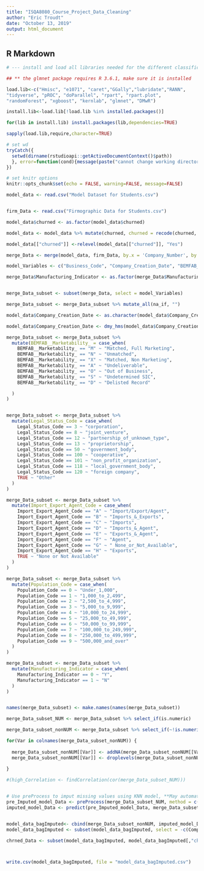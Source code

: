 ```yaml
---
title: "ISQA8080_Course_Project_Data_Cleaning"
author: "Eric Troudt"
date: "October 13, 2019"
output: html_document
---
```



## R Markdown

```r

# --- install and load all libraries needed for the different classification models ---

## ** the glmnet package requires R 3.6.1, make sure it is installed

load.lib<-c("Hmisc", "e1071", "caret","GGally","lubridate","RANN",
"tidyverse", "pROC", "doParallel", "rpart", "rpart.plot", 
"randomForest", "xgboost", "kernlab", "glmnet", "DMwR")

install.lib<-load.lib[!load.lib %in% installed.packages()]

for(lib in install.lib) install.packages(lib,dependencies=TRUE)

sapply(load.lib,require,character=TRUE)

# set wd
tryCatch({
  setwd(dirname(rstudioapi::getActiveDocumentContext()$path))
  }, error=function(cond){message(paste("cannot change working directory"))
})

# set knitr options
knitr::opts_chunk$set(echo = FALSE, warning=FALSE, message=FALSE)


```



```r

model_data <- read.csv("Model Dataset for Students.csv")


firm_Data <- read.csv("Firmographic Data for Students.csv")

model_data$churned <- as.factor(model_data$churned)

model_data <- model_data %>% mutate(churned, churned = recode(churned, '0' = 'No', '1' = 'Yes'))

model_data[["churned"]] <-relevel(model_data[["churned"]], "Yes")

merge_Data <- merge(model_data, firm_Data, by.x = 'Company_Number', by.y = 'Company_Number')

model_Variables <- c("Business_Code", "Company_Creation_Date", "BEMFAB__Marketability_", "Location_Type", "churned", "total_products", "total_transactions", "total_accounts", "total_revenue", "total_usage", "Employee_Count_Total", "Company_Number", "Public_Private_Indicator", "Major_Industry_Category_Name", "Legal_Status_Code", "Import_Export_Agent_Code", "Population_Code", "Number_of_Family_Members", "Manufacturing_Indicator")

merge_Data$Manufacturing_Indicator <- as.factor(merge_Data$Manufacturing_Indicator)


merge_Data_subset <- subset(merge_Data, select = model_Variables)

merge_Data_subset <- merge_Data_subset %>% mutate_all(na_if, "")

model_data$Company_Creation_Date <- as.character(model_data$Company_Creation_Date)

model_data$Company_Creation_Date <- dmy_hms(model_data$Company_Creation_Date)

merge_Data_subset <- merge_Data_subset %>% 
  mutate(BEMFAB__Marketability_ = case_when(
    BEMFAB__Marketability_ == "M" ~ "Matched, Full Marketing",
    BEMFAB__Marketability_ == "N" ~ "Unmatched",
    BEMFAB__Marketability_ == "X" ~ "Matched, Non Marketing",
    BEMFAB__Marketability_ == "A" ~ "Undeliverable",
    BEMFAB__Marketability_ == "O" ~ "Out of Business",
    BEMFAB__Marketability_ == "S" ~ "Undetermined SIC",
    BEMFAB__Marketability_ == "D" ~ "Delisted Record"

  )
)


merge_Data_subset <- merge_Data_subset %>% 
  mutate(Legal_Status_Code = case_when(
    Legal_Status_Code == 3 ~ "corporation",
    Legal_Status_Code == 8 ~ "joint_venture",
    Legal_Status_Code == 12 ~ "partnership_of_unknown_type",
    Legal_Status_Code == 13 ~ "proprietorship",
    Legal_Status_Code == 50 ~ "government_body",
    Legal_Status_Code == 100 ~ "cooperative",
    Legal_Status_Code == 101 ~ "non_profit_organization",
    Legal_Status_Code == 118 ~ "local_government_body",
    Legal_Status_Code == 120 ~ "foreign company",
    TRUE ~ "Other"
  )
)

merge_Data_subset <- merge_Data_subset %>% 
  mutate(Import_Export_Agent_Code = case_when(
    Import_Export_Agent_Code == "A" ~ "Import/Export/Agent",
    Import_Export_Agent_Code == "B" ~ "Imports_&_Exports",
    Import_Export_Agent_Code == "C" ~ "Imports",
    Import_Export_Agent_Code == "D" ~ "Imports_&_Agent",
    Import_Export_Agent_Code == "E" ~ "Exports_&_Agent",
    Import_Export_Agent_Code == "F" ~ "Agent",
    Import_Export_Agent_Code == "G" ~ " None_or_Not_Available",
    Import_Export_Agent_Code == "H" ~ "Exports",
    TRUE ~ "None or Not Available"
  )
)

merge_Data_subset <- merge_Data_subset %>% 
  mutate(Population_Code = case_when(
    Population_Code == 0 ~ "Under_1,000",
    Population_Code == 1 ~ "1,000_to_2,499",
    Population_Code == 2 ~ "2,500_to_4,999",
    Population_Code == 3 ~ "5,000_to_9,999",
    Population_Code == 4 ~ "10,000_to_24,999",
    Population_Code == 5 ~ "25,000_to_49,999",
    Population_Code == 6 ~ "50,000_to_99,999",
    Population_Code == 7 ~ "100,000_to_249,999",
    Population_Code == 8 ~ "250,000_to_499,999",
    Population_Code == 9 ~ "500,000_and_over"
  )
)

merge_Data_subset <- merge_Data_subset %>% 
  mutate(Manufacturing_Indicator = case_when(
    Manufacturing_Indicator == 0 ~ "Y",
    Manufacturing_Indicator == 1 ~ "N"
  )
)


names(merge_Data_subset) <- make.names(names(merge_Data_subset))

```

```r


merge_Data_subset_NUM <- merge_Data_subset %>% select_if(is.numeric)

merge_Data_subset_nonNUM <- merge_Data_subset %>% select_if(~!is.numeric(.x))

for(Var in colnames(merge_Data_subset_nonNUM)) {
  
  merge_Data_subset_nonNUM[[Var]] <- addNA(merge_Data_subset_nonNUM[[Var]], ifany = TRUE)
  merge_Data_subset_nonNUM[[Var]] <- droplevels(merge_Data_subset_nonNUM[[Var]])
  
}

#(high_Correlation <- findCorrelation(cor(merge_Data_subset_NUM)))


# Use preProcess to imput missing values using KNN model, **May automatically apply centering and scaling?
pre_Imputed_model_Data <- preProcess(merge_Data_subset_NUM, method = c("bagImpute", "scale", "center"))
imputed_model_Data <- predict(pre_Imputed_model_Data, merge_Data_subset_NUM)


model_data_bagImputed<- cbind(merge_Data_subset_nonNUM, imputed_model_Data)
model_data_bagImputed <- subset(model_data_bagImputed, select = -c(Company_Creation_Date))

chrned_Data <- subset(model_data_bagImputed, model_data_bagImputed[,"churned"] == "Yes")



write.csv(model_data_bagImputed, file = "model_data_bagImputed.csv")

```


